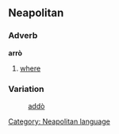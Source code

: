 ==Neapolitan==
===Adverb===
'''arrò'''
#[[where]]

===Variation===
:[[addò]]

[[Category: Neapolitan language]]